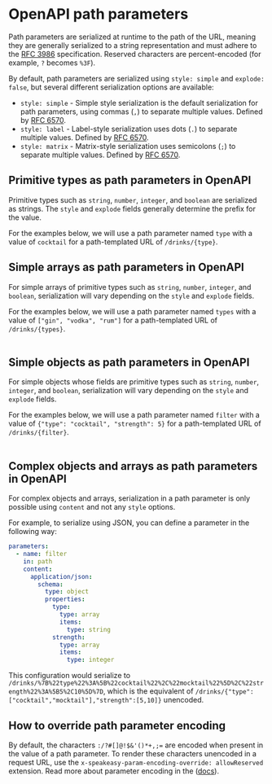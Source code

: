 
# OpenAPI path parameters

Path parameters are serialized at runtime to the path of the URL, meaning they are generally serialized to a string representation and must adhere to the [RFC 3986](https://www.rfc-editor.org/rfc/rfc3986) specification. Reserved characters are percent-encoded (for example, `?` becomes `%3F`).

By default, path parameters are serialized using `style: simple` and `explode: false`, but several different serialization options are available:

- `style: simple` - Simple style serialization is the default serialization for path parameters, using commas (`,`) to separate multiple values. Defined by [RFC 6570](https://tools.ietf.org/html/rfc6570#section-3.2.7).
- `style: label` - Label-style serialization uses dots (`.`) to separate multiple values. Defined by [RFC 6570](https://tools.ietf.org/html/rfc6570#section-3.2.6).
- `style: matrix` - Matrix-style serialization uses semicolons (`;`) to separate multiple values. Defined by [RFC 6570](https://tools.ietf.org/html/rfc6570#section-3.2.5).

## Primitive types as path parameters in OpenAPI

Primitive types such as `string`, `number`, `integer`, and `boolean` are serialized as strings. The `style` and `explode` fields generally determine the prefix for the value.

For the examples below, we will use a path parameter named `type` with a value of `cocktail` for a path-templated URL of `/drinks/{type}`.

<Table
  title="Primitive Types Serialization"
  data={[
    {
      style: "`simple`",
      explodeTrue: "/drinks/cocktail",
      explodeFalse: "/drinks/cocktail"
    },
    {
      style: "`label`",
      explodeTrue: "/drinks/.cocktail",
      explodeFalse: "/drinks/.cocktail"
    },
    {
      style: "`matrix`",
      explodeTrue: "/drinks/;type=cocktail",
      explodeFalse: "/drinks/;type=cocktail"
    }
  ]}
  columns={[
    {
      key: "style",
      header: "Style"
    },
    {
      key: "explodeTrue",
      header: "Explode == `true`"
    },
    {
      key: "explodeFalse",
      header: "Explode == `false`"
    }
  ]}
/>

## Simple arrays as path parameters in OpenAPI

For simple arrays of primitive types such as `string`, `number`, `integer`, and `boolean`, serialization will vary depending on the `style` and `explode` fields.

For the examples below, we will use a path parameter named `types` with a value of `["gin", "vodka", "rum"]` for a path-templated URL of `/drinks/{types}`.

<Table
  title="Simple Arrays Serialization"
  data={[
    {
      style: "`simple`",
      explodeTrue: "/drinks/gin,vodka,rum",
      explodeFalse: "/drinks/gin,vodka,rum (default)"
    },
    {
      style: "`label`",
      explodeTrue: "/drinks/.gin.vodka.rum",
      explodeFalse: "/drinks/.gin,vodka,rum"
    },
    {
      style: "`matrix`",
      explodeTrue: "/drinks/;types=gin;types=vodka;types=rum",
      explodeFalse: "/drinks/;types=gin,vodka,rum"
    }
  ]}
  columns={[
    {
      key: "style",
      header: "Style"
    },
    {
      key: "explodeTrue",
      header: "Explode == `true`"
    },
    {
      key: "explodeFalse",
      header: "Explode == `false`"
    }
  ]}
/>

## Simple objects as path parameters in OpenAPI

For simple objects whose fields are primitive types such as `string`, `number`, `integer`, and `boolean`, serialization will vary depending on the `style` and `explode` fields.

For the examples below, we will use a path parameter named `filter` with a value of `{"type": "cocktail", "strength": 5}` for a path-templated URL of `/drinks/{filter}`.

<Table
  title="Simple Objects Serialization"
  data={[
    {
      style: "`simple`",
      explodeTrue: "/drinks/type=cocktail,strength=5",
      explodeFalse: "/drinks/type,cocktail,strength,5 (default)"
    },
    {
      style: "`label`",
      explodeTrue: "/drinks/.type=cocktail.strength=5",
      explodeFalse: "/drinks/.type,cocktail,strength,5"
    },
    {
      style: "`matrix`",
      explodeTrue: "/drinks/;type=cocktail;strength=5",
      explodeFalse: "/drinks/;filter=type,cocktail,strength,5"
    }
  ]}
  columns={[
    {
      key: "style",
      header: "Style"
    },
    {
      key: "explodeTrue",
      header: "Explode == `true`"
    },
    {
      key: "explodeFalse",
      header: "Explode == `false`"
    }
  ]}
/>

## Complex objects and arrays as path parameters in OpenAPI

For complex objects and arrays, serialization in a path parameter is only possible using `content` and not any `style` options.

For example, to serialize using JSON, you can define a parameter in the following way:

```yaml
parameters:
  - name: filter
    in: path
    content:
      application/json:
        schema:
          type: object
          properties:
            type:
              type: array
              items:
                type: string
            strength:
              type: array
              items:
                type: integer
```

This configuration would serialize to `/drinks/%7B%22type%22%3A%5B%22cocktail%22%2C%22mocktail%22%5D%2C%22strength%22%3A%5B5%2C10%5D%7D`, which is the equivalent of `/drinks/{"type":["cocktail","mocktail"],"strength":[5,10]}` unencoded.

## How to override path parameter encoding

By default, the characters `:/?#[]@!$&'()*+,;=` are encoded when present in the value of a path parameter. To render these characters unencoded in a request URL, use the `x-speakeasy-param-encoding-override: allowReserved` extension. Read more about parameter encoding in the ([docs](/docs/sdk-design/java/param-encoding)).
